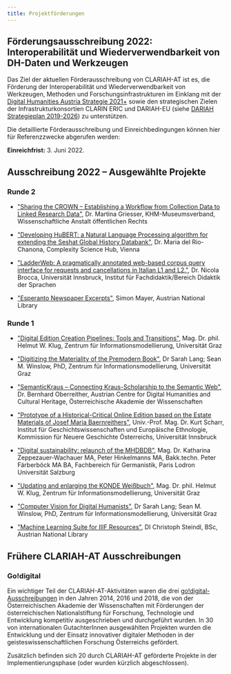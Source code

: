 ```yaml
---
title: Projektförderungen
---
```

## Förderungsausschreibung 2022: Interoperabilität und Wiederverwendbarkeit von DH-Daten und Werkzeugen

Das Ziel der aktuellen Förderausschreibung von CLARIAH-AT ist es, die Förderung der Interoperabilität und Wiederverwendbarkeit von Werkzeugen, Methoden und Forschungsinfrastrukturen im Einklang mit der [Digital Humanities Austria Strategie 2021+](https://gams.uni-graz.at/o:clariah.dha-strategie-2021) sowie den strategischen Zielen der Infrastrukturkonsortien CLARIN ERIC und DARIAH-EU (siehe [DARIAH Strategieplan 2019-2026](https://www.dariah.eu/wp-content/uploads/2019/08/Strategic-Plan_2019-2026.pdf)) zu unterstützen.

Die detaillierte Förderausschreibung und Einreichbedingungen können hier für Referenzzwecke abgerufen werden:

<DownloadButton label="Projektförderung 2022 – Förderausschreibung herunterladen" href="/assets/content/de/pages/projektforderungen/clariah-at_2022_callforprojects.docx" />

**Einreichfrist:** 3. Juni 2022.

## Ausschreibung 2022 – Ausgewählte Projekte

### Runde 2

* ["Sharing the CROWN – Establishing a Workflow from Collection Data to Linked Research Data"](https://clariah.at/sharing-the-crown/), Dr. Martina Griesser, KHM-Museumsverband, Wissenschaftliche Anstalt öffentlichen Rechts

* ["Developing HuBERT: a Natural Language Processing algorithm for extending the Seshat Global History Databank"](https://clariah.at/developing-hubert/), Dr. Maria del Rio-Chanona, Complexity Science Hub, Vienna

* ["LadderWeb: A pragmatically annotated web-based corpus query interface for requests and cancellations in Italian L1 and L2."](https://clariah.at/ladderweb/), Dr. Nicola Brocca, Universität Innsbruck, Institut für Fachdidaktik/Bereich Didaktik der Sprachen

* ["Esperanto Newspaper Excerpts"](https://clariah.at/esperanto-newspaper-excerpts/), Simon Mayer, Austrian National Library

### Runde 1

* ["Digital Edition Creation Pipelines: Tools and Transitions"](https://clariah.at/digedtnt/), Mag. Dr. phil. Helmut W. Klug, Zentrum für Informationsmodellierung, Universität Graz

* ["Digitizing the Materiality of the Premodern Book"](https://clariah.at/digitizing-the-premodern-book/), Dr Sarah Lang; Sean M. Winslow, PhD, Zentrum für Informationsmodellierung, Universität Graz

* ["SemanticKraus – Connecting Kraus-Scholarship to the Semantic Web"](https://clariah.at/semantickraus-connecting-kraus-scholarship-to-the-semantic-web/), Dr. Bernhard Oberreither, Austrian Centre for Digital Humanities and Cultural Heritage, Österreichische Akademie der Wissenschaften

* ["Prototype of a Historical-Critical Online Edition based on the Estate Materials of Josef Maria Baernreithers"](https://clariah.at/online-edition-baernreither/), Univ.-Prof. Mag. Dr. Kurt Scharr, Institut für Geschichtswissenschaften und Europäische Ethnologie, Kommission für Neuere Geschichte Österreichs, Universität Innsbruck

* ["Digital sustainability: relaunch of the MHDBDB"](https://clariah.at/relaunch-of-the-mhdbdb/), Mag. Dr. Katharina Zeppezauer-Wachauer MA, Peter Hinkelmanns MA, Bakk.techn. Peter Färberböck MA BA, Fachbereich für Germanistik, Paris Lodron Universität Salzburg

* ["Updating and enlarging the KONDE Weißbuch"](https://clariah.at/updating-the-konde-weisbuch/), Mag. Dr. phil. Helmut W. Klug, Zentrum für Informationsmodellierung, Universität Graz

* ["Computer Vision for Digital Humanists"](https://clariah.at/computer-vision-for-digital-humanists/), Dr Sarah Lang; Sean M. Winslow, PhD, Zentrum für Informationsmodellierung, Universität Graz

* ["Machine Learning Suite for IIIF Resources"](https://clariah.at/iiif-suite/), DI Christoph Steindl, BSc, Austrian National Library

## Frühere CLARIAH-AT Ausschreibungen

### Go!digital

Ein wichtiger Teil der CLARIAH-AT-Aktivitäten waren die drei [go!digital-Ausschreibungen](https://www.oeaw.ac.at/foerderungen/godigital) in den Jahren 2014, 2016 und 2018, die von der Österreichischen Akademie der Wissenschaften mit Förderungen der österreichischen Nationalstiftung für Forschung, Technologie und Entwicklung kompetitiv ausgeschrieben und durchgeführt wurden. In 30 von internationalen GutachterInnen ausgewählten Projekten wurden die Entwicklung und der Einsatz innovativer digitaler Methoden in der geisteswissenschaftlichen Forschung Österreichs gefördert.

Zusätzlich befinden sich 20 durch CLARIAH-AT geförderte Projekte in der Implementierungsphase (oder wurden kürzlich abgeschlossen).
